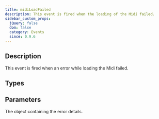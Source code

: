 ```yaml
---
title: midiLoadFailed
description: This event is fired when the loading of the Midi failed.
sidebar_custom_props:
  jQuery: false
  dom: false
  category: Events
  since: 0.9.6
---
```


<SinceBadge since="0.9.6" />


## Description
This event is fired when an error while loading the Midi failed.

<EventDescription />

## Types

<TypeTable>
    <TypeRow type="js" name="function(error)" />    
    <TypeRow type="net" name="Action<Error>" />    
    <TypeRow type="android" name="(details: Error) -> Unit" />    
</TypeTable>

## Parameters

<ParameterTable>
    <ParameterRow platform="all" name="details" type="Error">
        The object containing the error details. 
    </ParameterRow>
</ParameterTable>